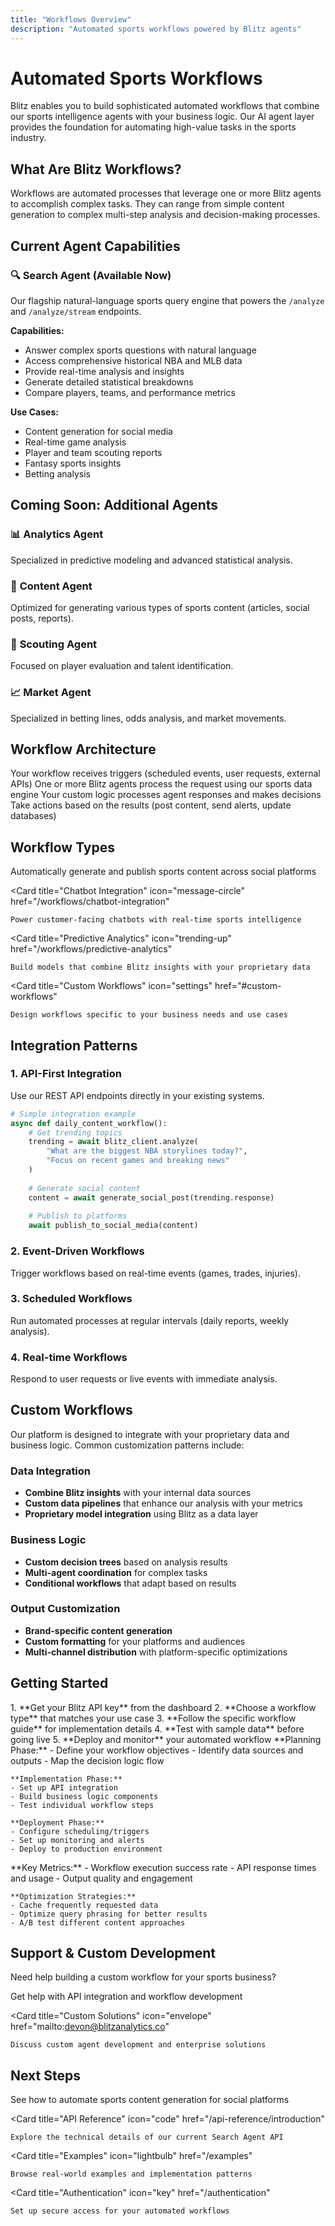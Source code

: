 ```yaml
---
title: "Workflows Overview"
description: "Automated sports workflows powered by Blitz agents"
---
```


# Automated Sports Workflows

Blitz enables you to build sophisticated automated workflows that combine our sports intelligence agents with your business logic. Our AI agent layer provides the foundation for automating high-value tasks in the sports industry.

## What Are Blitz Workflows?

Workflows are automated processes that leverage one or more Blitz agents to accomplish complex tasks. They can range from simple content generation to complex multi-step analysis and decision-making processes.

## Current Agent Capabilities

### 🔍 **Search Agent** (Available Now)
Our flagship natural-language sports query engine that powers the `/analyze` and `/analyze/stream` endpoints.

**Capabilities:**
- Answer complex sports questions with natural language
- Access comprehensive historical NBA and MLB data
- Provide real-time analysis and insights
- Generate detailed statistical breakdowns
- Compare players, teams, and performance metrics

**Use Cases:**
- Content generation for social media
- Real-time game analysis
- Player and team scouting reports
- Fantasy sports insights
- Betting analysis

## Coming Soon: Additional Agents

### 📊 **Analytics Agent**
Specialized in predictive modeling and advanced statistical analysis.

### 📝 **Content Agent** 
Optimized for generating various types of sports content (articles, social posts, reports).

### 🎯 **Scouting Agent**
Focused on player evaluation and talent identification.

### 📈 **Market Agent**
Specialized in betting lines, odds analysis, and market movements.

## Workflow Architecture

<Steps>
  <Step title="Data Input">
    Your workflow receives triggers (scheduled events, user requests, external APIs)
  </Step>
  
  <Step title="Agent Processing">
    One or more Blitz agents process the request using our sports data engine
  </Step>
  
  <Step title="Business Logic">
    Your custom logic processes agent responses and makes decisions
  </Step>
  
  <Step title="Action Execution">
    Take actions based on the results (post content, send alerts, update databases)
  </Step>
</Steps>

## Workflow Types

<CardGroup cols={2}>
  <Card
    title="Social Media Automation"
    icon="twitter"
    href="/workflows/social-media-automation"
  >
    Automatically generate and publish sports content across social platforms
  </Card>
  
  <Card
    title="Chatbot Integration"
    icon="message-circle"
    href="/workflows/chatbot-integration"
  >
    Power customer-facing chatbots with real-time sports intelligence
  </Card>
  
  <Card
    title="Predictive Analytics"
    icon="trending-up"
    href="/workflows/predictive-analytics"
  >
    Build models that combine Blitz insights with your proprietary data
  </Card>
  
  <Card
    title="Custom Workflows"
    icon="settings"
    href="#custom-workflows"
  >
    Design workflows specific to your business needs and use cases
  </Card>
</CardGroup>

## Integration Patterns

### 1. **API-First Integration**
Use our REST API endpoints directly in your existing systems.

```python
# Simple integration example
async def daily_content_workflow():
    # Get trending topics
    trending = await blitz_client.analyze(
        "What are the biggest NBA storylines today?",
        "Focus on recent games and breaking news"
    )
    
    # Generate social content
    content = await generate_social_post(trending.response)
    
    # Publish to platforms
    await publish_to_social_media(content)
```

### 2. **Event-Driven Workflows**
Trigger workflows based on real-time events (games, trades, injuries).

### 3. **Scheduled Workflows** 
Run automated processes at regular intervals (daily reports, weekly analysis).

### 4. **Real-time Workflows**
Respond to user requests or live events with immediate analysis.

## Custom Workflows

Our platform is designed to integrate with your proprietary data and business logic. Common customization patterns include:

### Data Integration
- **Combine Blitz insights** with your internal data sources
- **Custom data pipelines** that enhance our analysis with your metrics
- **Proprietary model integration** using Blitz as a data layer

### Business Logic
- **Custom decision trees** based on analysis results
- **Multi-agent coordination** for complex tasks
- **Conditional workflows** that adapt based on results

### Output Customization
- **Brand-specific content generation**
- **Custom formatting** for your platforms and audiences
- **Multi-channel distribution** with platform-specific optimizations

## Getting Started

<AccordionGroup>
  <Accordion icon="rocket" title="Quick Start">
    1. **Get your Blitz API key** from the dashboard
    2. **Choose a workflow type** that matches your use case
    3. **Follow the specific workflow guide** for implementation details
    4. **Test with sample data** before going live
    5. **Deploy and monitor** your automated workflow
  </Accordion>
  
  <Accordion icon="code" title="Development Process">
    **Planning Phase:**
    - Define your workflow objectives
    - Identify data sources and outputs
    - Map the decision logic flow
    
    **Implementation Phase:**
    - Set up API integration
    - Build business logic components
    - Test individual workflow steps
    
    **Deployment Phase:**
    - Configure scheduling/triggers
    - Set up monitoring and alerts
    - Deploy to production environment
  </Accordion>
  
  <Accordion icon="chart-line" title="Monitoring & Optimization">
    **Key Metrics:**
    - Workflow execution success rate
    - API response times and usage
    - Output quality and engagement
    
    **Optimization Strategies:**
    - Cache frequently requested data
    - Optimize query phrasing for better results
    - A/B test different content approaches
  </Accordion>
</AccordionGroup>

## Support & Custom Development

Need help building a custom workflow for your sports business?

<CardGroup cols={2}>
  <Card
    title="Technical Support"
    icon="envelope"
    href="mailto:tejas@blitzanalytics.co"
  >
    Get help with API integration and workflow development
  </Card>
  
  <Card
    title="Custom Solutions"
    icon="envelope"
    href="mailto:devon@blitzanalytics.co"
  >
    Discuss custom agent development and enterprise solutions
  </Card>
</CardGroup>

## Next Steps

<CardGroup cols={2}>
  <Card
    title="Social Media Automation"
    icon="twitter"
    href="/workflows/social-media-automation"
  >
    See how to automate sports content generation for social platforms
  </Card>
  
  <Card
    title="API Reference"
    icon="code"
    href="/api-reference/introduction"
  >
    Explore the technical details of our current Search Agent API
  </Card>
  
  <Card
    title="Examples"
    icon="lightbulb"
    href="/examples"
  >
    Browse real-world examples and implementation patterns
  </Card>
  
  <Card
    title="Authentication"
    icon="key"
    href="/authentication"
  >
    Set up secure access for your automated workflows
  </Card>
</CardGroup>
